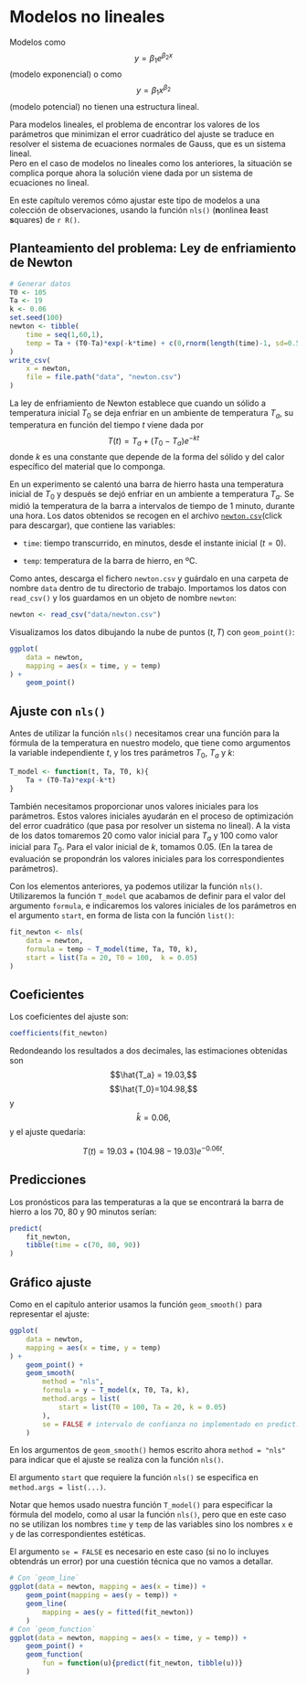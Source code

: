# Modelos no lineales {#nls}

Modelos como 
$$y = \beta_1 e^{\beta_2 x}$$
(modelo exponencial) o como
$$y = \beta_1x^{\beta_2}$$
(modelo potencial) no tienen una estructura lineal. 

Para modelos lineales, el problema de encontrar los valores de los parámetros que minimizan el error cuadrático del ajuste se traduce en resolver el sistema de ecuaciones normales de Gauss, que es un sistema lineal.  
Pero en el caso de modelos no lineales como los anteriores, la situación se complica porque ahora la solución viene dada por un sistema de ecuaciones no lineal. 

En este capítulo veremos  cómo ajustar este tipo de modelos a una colección de  observaciones, usando la función `nls()` (**n**onlinea  **l**east **s**quares) de `r R()`.

## Planteamiento del problema: Ley de enfriamiento de Newton

```r
# Generar datos
T0 <- 105
Ta <- 19
k <- 0.06
set.seed(100)
newton <- tibble(
    time = seq(1,60,1),
    temp = Ta + (T0-Ta)*exp(-k*time) + c(0,rnorm(length(time)-1, sd=0.5))
)
write_csv(
    x = newton,
    file = file.path("data", "newton.csv")
)
```


La ley de enfriamiento de Newton  establece que cuando un sólido a temperatura inicial $T_0$ se deja enfriar en un ambiente de  temperatura $T_a$,  su temperatura en función del tiempo $t$ viene dada por
$$T(t)=T_a+(T_0-T_a)e^{-kt}$$
donde $k$ es una constante que depende de la forma del sólido y del calor específico del material que lo componga. 

En un experimento se calentó una barra de hierro hasta una temperatura inicial de $T_0$ y después se dejó enfriar en un ambiente a temperatura $T_a$. Se midió la temperatura de la barra a intervalos de tiempo de $1$ minuto, durante una hora. Los datos obtenidos se recogen en  el archivo [`newton.csv`](https://drive.google.com/uc?export=download&id=1mpF0_lZVw-u2SlrxJDwczEI4x_OxO1W2)(click para descargar), que contiene las variables:

* `time`: tiempo transcurrido, en minutos, desde el instante inicial ($t=0$).

* `temp`: temperatura de la barra de hierro, en ºC.


Como antes, descarga el fichero `newton.csv` y guárdalo en una carpeta de nombre `data` dentro de tu directorio de trabajo. Importamos los datos con `read_csv()` y los guardamos en un objeto de nombre `newton`:
```r
newton <- read_csv("data/newton.csv")
```
Visualizamos los datos dibujando la nube de puntos $(t, T)$ con `geom_point()`: 

```r
ggplot(
    data = newton,
    mapping = aes(x = time, y = temp)
) + 
    geom_point()
```

## Ajuste con `nls()`

Antes de utilizar la función `nls()` necesitamos crear una función para la fórmula de la temperatura en nuestro modelo, que tiene como argumentos la variable independiente $t$, y los tres parámetros $T_0$, $T_a$ y $k$:

```r
T_model <- function(t, Ta, T0, k){
    Ta + (T0-Ta)*exp(-k*t)
}
```

También necesitamos proporcionar unos valores iniciales para los parámetros. Estos valores iniciales ayudarán en el proceso de optimización del error cuadrático (que pasa por resolver un sistema no lineal). A la vista de los datos tomaremos $20$ como valor inicial para $T_a$ y $100$ como valor inicial para $T_0$. Para el valor inicial de $k$, tomamos $0.05$. (En la tarea de evaluación se propondrán los valores iniciales para los correspondientes parámetros).

Con los elementos anteriores, ya podemos utilizar la función `nls()`. Utilizaremos la función `T_model` que acabamos de definir para el valor del argumento `formula`, e indicaremos los valores iniciales de los parámetros en el argumento `start`, en forma de lista con la función `list()`:

```r
fit_newton <- nls(
    data = newton, 
    formula = temp ~ T_model(time, Ta, T0, k),
    start = list(Ta = 20, T0 = 100,  k = 0.05)
)
```

## Coeficientes

Los coeficientes del ajuste son:
```r
coefficients(fit_newton)
```

Redondeando los resultados a dos decimales, las  estimaciones obtenidas son 
$$\hat{T_a} = 19.03,$$
$$\hat{T_0}=104.98,$$
y 
$$\hat{k}=0.06,$$ 
y el ajuste quedaría:

$$T(t) = 19.03 + (104.98-19.03)e^{-0.06t}.$$

## Predicciones

Los pronósticos para las temperaturas a la que se encontrará la barra de hierro a los $70$, $80$ y $90$ minutos serían:

```r
predict(
    fit_newton,
    tibble(time = c(70, 80, 90))
)
```


## Gráfico ajuste

Como en el capítulo anterior usamos la función `geom_smooth()` para representar el ajuste:

```r
ggplot(
    data = newton, 
    mapping = aes(x = time, y = temp)
) + 
    geom_point() + 
    geom_smooth(
        method = "nls",
        formula = y ~ T_model(x, T0, Ta, k),
        method.args = list(
            start = list(T0 = 100, Ta = 20, k = 0.05)
        ),
        se = FALSE # intervalo de confianza no implementado en predict.nls
    )
```

En los argumentos de `geom_smooth()` hemos escrito ahora `method = "nls"` para indicar que el ajuste se realiza con la función `nls()`.

El argumento `start` que requiere la función `nls()` se especifica en `method.args = list(...)`.

Notar que hemos usado nuestra función `T_model()` para especificar la fórmula del modelo, como al usar la función `nls()`,  pero que en este caso no se utilizan los nombres `time` y `temp` de las variables sino los nombres `x` e `y` de las correspondientes estéticas.

El argumento `se = FALSE` es necesario en este caso (si no lo incluyes obtendrás un error) por una cuestión técnica que no vamos a detallar.

```r
# Con `geom_line`
ggplot(data = newton, mapping = aes(x = time)) + 
    geom_point(mapping = aes(y = temp)) + 
    geom_line(
        mapping = aes(y = fitted(fit_newton))
    )
# Con `geom_function`
ggplot(data = newton, mapping = aes(x = time, y = temp)) + 
    geom_point() + 
    geom_function(
        fun = function(u){predict(fit_newton, tibble(u))}
    )
```

